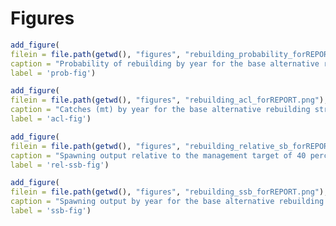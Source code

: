 \clearpage
# Figures

<!-- Main run figures -->
```r
add_figure(
filein = file.path(getwd(), "figures", "rebuilding_probability_forREPORT.png"), 
caption = "Probability of rebuilding by year for the base alternative rebuilding strategies",
label = 'prob-fig')
```

```r
add_figure(
filein = file.path(getwd(), "figures", "rebuilding_acl_forREPORT.png"), 
caption = "Catches (mt) by year for the base alternative rebuilding strategies",
label = 'acl-fig')
```

```r
add_figure(
filein = file.path(getwd(), "figures", "rebuilding_relative_sb_forREPORT.png"), 
caption = "Spawning output relative to the management target of 40 percent of unfished spawning output by year for the base alternative rebuilding strategies",
label = 'rel-ssb-fig')
```

```r
add_figure(
filein = file.path(getwd(), "figures", "rebuilding_ssb_forREPORT.png"), 
caption = "Spawning output by year for the base alternative rebuilding strategies",
label = 'ssb-fig')
```


<!-- <!-- Runs with no abc max -->
<!-- ```{r, results = 'asis'} -->
<!-- add_figure( -->
<!-- filein = file.path(reb[[2]]$loc, "rebuilding_probability.png"),  -->
<!-- caption = "Probability of rebuilding by year for alternative rebuilding strategies when not constraining catches by the ABC", -->
<!-- label = 'prob-fig-noABCmax') -->
<!-- ``` -->

<!-- ```{r, results = 'asis'} -->
<!-- add_figure( -->
<!-- filein = file.path(reb[[2]]$loc, "rebuilding_acl.png"),  -->
<!-- caption = "Catches (mt) by year for alternative rebuilding strategies when not constraining catches by the ABC", -->
<!-- label = 'acl-fig-noABCmax') -->
<!-- ``` -->

<!-- ```{r, results = 'asis'} -->
<!-- add_figure( -->
<!-- filein = file.path(reb[[2]]$loc, "rebuilding_relative_sb.png"),  -->
<!-- caption = "Spawning output relative to the management target of 40 percent of unfished spawning output by year for alternative rebuilding strategies when not constraining catches by the ABC", -->
<!-- label = 'rel-ssb-fig-noABCmax') -->
<!-- ``` -->

<!-- ```{r, results = 'asis'} -->
<!-- add_figure( -->
<!-- filein = file.path(reb[[2]]$loc, "rebuilding_ssb.png"),  -->
<!-- caption = "Spawning output by year for alternative rebuilding strategies when not constraining catches by the ABC", -->
<!-- label = 'ssb-fig-noABCmax') -->
<!-- ``` -->


<!-- <!-- Runs based on SS model with sex = 1 -->
<!-- ```{r, results = 'asis'} -->
<!-- add_figure( -->
<!-- filein = file.path(reb[[3]]$loc, "rebuilding_probability.png"),  -->
<!-- caption = "Probability of rebuilding by year for alternative rebuilding strategies when based on an SS model with sex = 1", -->
<!-- label = 'prob-fig-sex1') -->
<!-- ``` -->

<!-- ```{r, results = 'asis'} -->
<!-- add_figure( -->
<!-- filein = file.path(reb[[3]]$loc, "rebuilding_acl.png"),  -->
<!-- caption = "Catches (mt) by year for alternative rebuilding strategies when based on an SS model with sex = 1", -->
<!-- label = 'acl-fig-sex1') -->
<!-- ``` -->

<!-- ```{r, results = 'asis'} -->
<!-- add_figure( -->
<!-- filein = file.path(reb[[3]]$loc, "rebuilding_relative_sb.png"),  -->
<!-- caption = "Spawning output relative to the management target of 40 percent of unfished spawning output by year for alternative rebuilding strategies when based on an SS model with sex = 1", -->
<!-- label = 'rel-ssb-fig-sex1') -->
<!-- ``` -->

<!-- ```{r, results = 'asis'} -->
<!-- add_figure( -->
<!-- filein = file.path(reb[[3]]$loc, "rebuilding_ssb.png"),  -->
<!-- caption = "Spawning output by year for alternative rebuilding strategies when based on an SS model with sex = 1", -->
<!-- label = 'ssb-fig-sex1') -->
<!-- ``` -->
